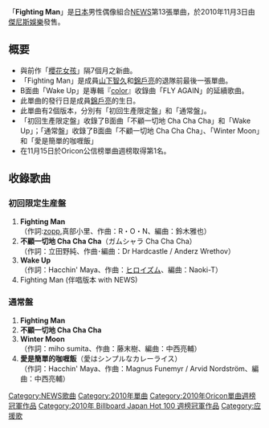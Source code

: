 {{infobox Single
| Name = Fighting Man
| Artist = [[NEWS|NEWS]]
| Album          = [[NEWS_BEST|NEWS BEST]]
| A-side         = Fighting Man
| B-side         = 不顧一切地 Cha Cha Cha<br/>Wake Up<br/>Winter Moon<br/>愛是簡單的咖喱飯
| Released =  2010年11月3日
| Recorded = 2010年
| Genre = [[J-POP|J-POP]]
| Label = [[傑尼斯娛樂|傑尼斯娛樂]]
| Chart position = * 週最高排名第1名（[[Oricon|Oricon]]）
| Last single = [[櫻花女孩|櫻花女孩]]<br/>(2010)
| This single = '''Fighting Man''' <br/>(2010)
| Next single = [[愛的嘉卡芭娜|愛的嘉卡芭娜]]<br/>(2012)
}}

「'''Fighting Man'''」是[[日本|日本]]男性偶像組合[[NEWS|NEWS]]第13張單曲，於2010年11月3日由[[傑尼斯娛樂|傑尼斯娛樂]]發售。

== 概要 ==
* 與前作「[[櫻花女孩|櫻花女孩]]」隔7個月之新曲。
* 「Fighting Man」是成員[[山下智久|山下智久]]和[[錦戶亮|錦戶亮]]的退隊前最後一張單曲。
* B面曲「Wake Up」是專輯『[[color|color]]』收錄曲「FLY AGAIN」的延續歌曲。
* 此單曲的發行日是成員[[錦戶亮|錦戶亮]]的生日。
* 此單曲有2個版本，分別有「初回生產限定盤」和「通常盤」。
* 「初回生產限定盤」收錄了B面曲「不顧一切地 Cha Cha Cha」和「Wake Up」；「通常盤」收錄了B面曲「不顧一切地 Cha Cha Cha」、「Winter Moon」和「愛是簡單的咖喱飯」
* 在11月15日於Oricon公信榜單曲週榜取得第1名。

== 收錄歌曲 ==
=== 初回限定生産盤 ===
# '''Fighting Man'''<br/>（作詞:[[zopp|zopp]],真部小里、作曲：R・O・N、編曲：鈴木雅也）
# '''不顧一切地 Cha Cha Cha'''（ガムシャラ Cha Cha Cha）<br/>（作詞：立田野純、作曲･編曲：Dr Hardcastle / Anderz Wrethov）
# '''Wake Up'''<br/>（作詞：Hacchin' Maya、作曲：[[ヒロイズム|ヒロイズム]]、編曲：Naoki-T）
# Fighting Man (伴唱版本 with NEWS)

=== 通常盤 ===
# '''Fighting Man'''
# '''不顧一切地 Cha Cha Cha'''
# '''Winter Moon'''<br/>（作詞：miho sumita、作曲：藤末樹、編曲：中西亮輔）
# '''愛是簡單的咖喱飯'''（愛はシンプルなカレーライス）<br/>（作詞：Hacchin' Maya、作曲：Magnus Funemyr / Arvid Nordström、編曲：中西亮輔）



{{NEWS组合}}
{{Oricon單曲週榜冠軍 (2010年)|2010年11月15日}}
{{Billboard JAPAN Hot 100 週榜冠軍 (2010年)|2010年11月15日}}

[[Category:NEWS歌曲|Category:NEWS歌曲]]
[[Category:2010年單曲|Category:2010年單曲]]
[[Category:2010年Oricon單曲週榜冠軍作品|Category:2010年Oricon單曲週榜冠軍作品]]
[[Category:2010年_Billboard_Japan_Hot_100_週榜冠軍作品|Category:2010年 Billboard Japan Hot 100 週榜冠軍作品]]
[[Category:应援歌|Category:应援歌]]